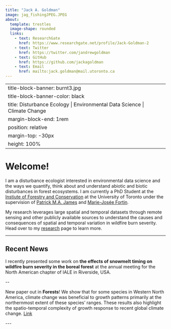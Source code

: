```yaml
---
title: "Jack A. Goldman"
image: jag_fishingJPEG.JPEG
about: 
  template: trestles
  image-shape: rounded
  links:
    - text: ResearchGate
      href: https://www.researchgate.net/profile/Jack-Goldman-2
    - text: Twitter
      href: https://twitter.com/jandrewgoldman
    - text: GitHub
      href: https://github.com/jackagoldman
    - text: Email
      href: mailto:jack.goldman@mail.utoronto.ca
---
```


---
title-block-banner: burnt3.jpg
title-block-banner-color: black
title: Disturbance Ecology | Environmental Data Science | Climate Change
margin-block-end: 1rem
position: relative
margin-top: -30px
height: 100%
---

# Welcome!

I am a disturbance ecologist interested in environmental data science and the ways we quantify, think about and understand abiotic and biotic disturbances in forest ecosystems. I am currently a PhD Student at the [Instiute of Forestry and Conservation](https://academic.daniels.utoronto.ca/forestry/) at the University of Toronto under the supervision of [Patrick M.A. James](http://www.jameslab.ca) and [Marie-Josée Fortin](https://fortin.eeb.utoronto.ca/).

My research leverages large spatial and temporal datasets through remote sensing and other publicly available sources to understand the causes and consequences of spatial and temporal variation in wildfire burn severity. Head over to my [research](research.qmd) page to learn more.

------------------------------------------------------------------------

## Recent News

I recently presented some work on **the effects of snowmelt timing on wildfire burn severity in the boreal forest** at the annual meeting for the North American chapter of IALE in Riverside, USA.

\--

New paper out in **Forests**! We show that for some species in Western North America, climate change was beneficial to growth patterns primarily at the northernmost extent of these species' ranges. These results also highlight the spatio-temporal complexity of growth response to recent global climate change. [Link](https://www.mdpi.com/1999-4907/13/5/738#)

\-\--
